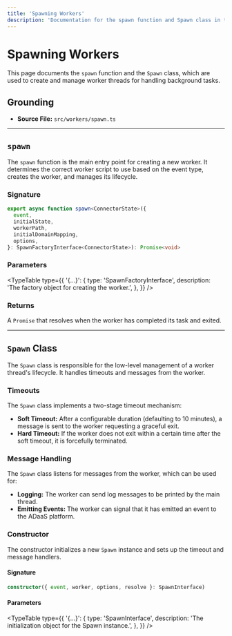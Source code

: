 ```yaml
---
title: 'Spawning Workers'
description: 'Documentation for the spawn function and Spawn class in the TypeScript SDK.'
---
```



# Spawning Workers

This page documents the `spawn` function and the `Spawn` class, which are used to create and manage worker threads for handling background tasks.

## Grounding

- **Source File:** `src/workers/spawn.ts`

---

## `spawn`

The `spawn` function is the main entry point for creating a new worker. It determines the correct worker script to use based on the event type, creates the worker, and manages its lifecycle.

### Signature

```typescript
export async function spawn<ConnectorState>({
  event,
  initialState,
  workerPath,
  initialDomainMapping,
  options,
}: SpawnFactoryInterface<ConnectorState>): Promise<void>
```

### Parameters

<TypeTable
  type={{
    '{...}': {
      type: 'SpawnFactoryInterface<ConnectorState>',
      description: 'The factory object for creating the worker.',
    },
  }}
/>

### Returns

A `Promise` that resolves when the worker has completed its task and exited.

---

## `Spawn` Class

The `Spawn` class is responsible for the low-level management of a worker thread's lifecycle. It handles timeouts and messages from the worker.

### Timeouts

The `Spawn` class implements a two-stage timeout mechanism:
- **Soft Timeout:** After a configurable duration (defaulting to 10 minutes), a message is sent to the worker requesting a graceful exit.
- **Hard Timeout:** If the worker does not exit within a certain time after the soft timeout, it is forcefully terminated.

### Message Handling

The `Spawn` class listens for messages from the worker, which can be used for:
- **Logging:** The worker can send log messages to be printed by the main thread.
- **Emitting Events:** The worker can signal that it has emitted an event to the ADaaS platform.

### Constructor

The constructor initializes a new `Spawn` instance and sets up the timeout and message handlers.

#### Signature

```typescript
constructor({ event, worker, options, resolve }: SpawnInterface)
```

#### Parameters

<TypeTable
  type={{
    '{...}': {
      type: 'SpawnInterface',
      description: 'The initialization object for the Spawn instance.',
    },
  }}
/>
